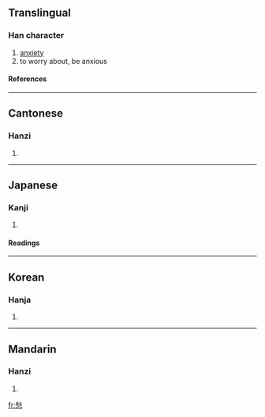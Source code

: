 ==Translingual==
===Han character===
{{Han char|rn=61|rad=心|as=09|sn=13|four=2933<sub>8</sub>|canj=竹火心 (HFP)}}
# [[anxiety]]
# to worry about, be anxious
====References====
{{Han ref|kx=0393.210|dkj=10885|dj=0729.180|hdz=42322.080|uh=6101|ud=24833|bh=B754|bd=46932}}
----
==Cantonese==
===Hanzi===
{{yue-hanzi|jyut=|y=sau4}}
# {{defn|Cantonese}}
----
==Japanese==
===Kanji===
{{ja-kanji|grade=|rs=心09}}
# {{defn|Japanese}} 
====Readings====
{{ja-readings|on=[[しゅう]] (shū)|kun=[[うれい]] (urei), [[うれえる]] (ureeru)}}
----
==Korean==
===Hanja===
{{ko-hanja|hangeul=수|eumhun=|rv=su|mr=su|y=swu}}
# {{defn|Korean}}
----
==Mandarin==
===Hanzi===
{{cmn-hanzi|pin=[[chóu]] (chou2)|wg=ch'ou<sup>2</sup>}}
# {{defn|Mandarin}}

[[fr:愁]]